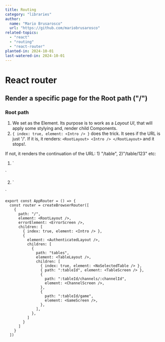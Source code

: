 ```yaml
---
title: Routing
category: "libraries"
author:
  name: "Mario Brusarosco"
  url: "https://github.com/mariobrusarosco"
related-topics:
  - "react"
  - "routing"
  - "react-router"
planted-in: 2024-10-01
last-watered-in: 2024-10-01
---
```


# React router

## Render a specific page for the Root path ("/")

### Root path

1. We set <RootLayout> as the Element. Its purpose is to work as a _Layout UI_, that will apply some stylying
   and, render child Components.
2. `{ index: true, element: <Intro /> }` does the trick. It sees if the URL is just '/'. If it is, it renders:
   `<RootLayout>
      <Intro />
 </RootLayout>` and it stops!.

If not, it renders the continuation of the URL: 1) "/table", 2)"/table/123" etc:

1.  `<RootLayout>

      <AuthenticatedLayout>
    <TableLayout>
      <NoSelectedTable />
    </TableLayout>
  </AuthenticatedLayout>
</RootLayout>`

2.  `<RootLayout>
      <AuthenticatedLayout>
    <TableLayout>
      <TableScreen />
    </TableLayout>
  </AuthenticatedLayout>
</RootLayout>`

```tsx
export const AppRouter = () => {
  const router = createBrowserRouter([
    {
      path: "/",
      element: <RootLayout />,
      errorElement: <ErrorScreen />,
      children: [
        { index: true, element: <Intro /> },
        {
          element: <AuthenticatedLayout />,
          children: [
            {
              path: "tables",
              element: <TableLayout />,
              children: [
                { index: true, element: <NoSelectedTable /> },
                { path: ":tableId", element: <TableScreen /> },
                {
                  path: ":tableId/channels/:channelId",
                  element: <ChannelScreen />,
                },
                {
                  path: ":tableId/game",
                  element: <GameScreen />,
                },
              ],
            },
          ]
        }
      ]
    }
  ])
```
